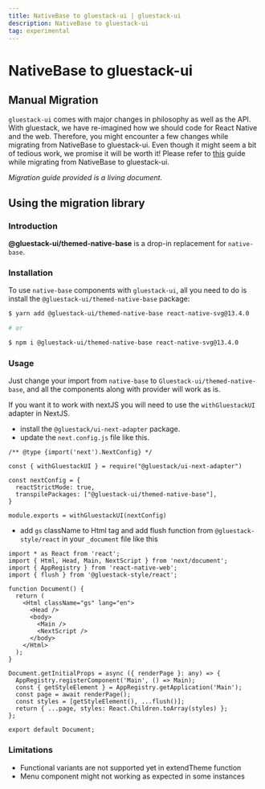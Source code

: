 ```yaml
---
title: NativeBase to gluestack-ui | gluestack-ui
description: NativeBase to gluestack-ui
tag: experimental
---
```



<Meta title="ui/Migration/NativeBase to gluestack-ui" />

# NativeBase to gluestack-ui

## Manual Migration

`gluestack-ui` comes with major changes in philosophy as well as the API. With gluestack, we have re-imagined how we should code for React Native and the web. Therefore, you might encounter a few changes while migrating from NativeBase to gluestack-ui. Even though it might seem a bit of tedious work, we promise it will be worth it!
Please refer to [this](https://geekyants.notion.site/NativeBase-to-gluestack-ui-Migration-Plan-WIP-6409006d9ecc4fb2a559cca6117a3e7c) guide while migrating from NativeBase to gluestack-ui.

_Migration guide provided is a living document._

## Using the migration library

### Introduction

**@gluestack-ui/themed-native-base** is a drop-in replacement for `native-base`.

### Installation

To use `native-base` components with `gluestack-ui`, all you need to do is install the `@gluestack-ui/themed-native-base` package:

```sh
$ yarn add @gluestack-ui/themed-native-base react-native-svg@13.4.0

# or

$ npm i @gluestack-ui/themed-native-base react-native-svg@13.4.0
```

### Usage

Just change your import from `native-base` to `Gluestack-ui/themed-native-base`, and all the components along with provider will work as is.

If you want it to work with nextJS you will need to use the `withGluestackUI` adapter in NextJS.

- install the `@gluestack/ui-next-adapter` package.
- update the `next.config.js` file like this.

```
/** @type {import('next').NextConfig} */

const { withGluestackUI } = require("@gluestack/ui-next-adapter")

const nextConfig = {
  reactStrictMode: true,
  transpilePackages: ["@gluestack-ui/themed-native-base"],
}

module.exports = withGluestackUI(nextConfig)
```

- add `gs` className to Html tag and add flush function from `@gluestack-style/react` in your `_document` file like this

```
import * as React from 'react';
import { Html, Head, Main, NextScript } from 'next/document';
import { AppRegistry } from 'react-native-web';
import { flush } from '@gluestack-style/react';

function Document() {
  return (
    <Html className="gs" lang="en">
      <Head />
      <body>
        <Main />
        <NextScript />
      </body>
    </Html>
  );
}

Document.getInitialProps = async ({ renderPage }: any) => {
  AppRegistry.registerComponent('Main', () => Main);
  const { getStyleElement } = AppRegistry.getApplication('Main');
  const page = await renderPage();
  const styles = [getStyleElement(), ...flush()];
  return { ...page, styles: React.Children.toArray(styles) };
};

export default Document;
```

### Limitations

- Functional variants are not supported yet in extendTheme function
- Menu component might not working as expected in some instances